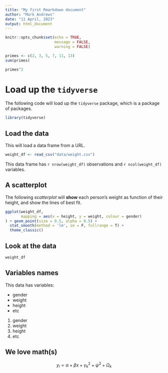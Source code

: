 ```yaml
---
title: "My first Rmarkdown document"
author: "Mark Andrews"
date: "11 April, 2023"
output: html_document
---
```


```r
knitr::opts_chunk$set(echo = TRUE,
                      message = FALSE,
                      warning = FALSE)
```

```r
primes <- c(2, 3, 5, 7, 11, 13)
sum(primes)
```

```r
primes^2 
```

# Load up the `tidyverse`

The following code will load up the `tidyverse` package, which is a package of packages.

```r
library(tidyverse)
```

## Load the data

This will load a data frame from a URL.
```r
weight_df <- read_csv("data/weight.csv")
```

This data frame has `r nrow(weight_df)` observations and `r ncol(weight_df)` variables.

## A scatterplot

The following *scatterplot* will **show** each person's weight as function of their height, and show the lines of best fit. 

```r
ggplot(weight_df,
       mapping = aes(x = height, y = weight, colour = gender)
) + geom_point(size = 0.5, alpha = 0.5) + 
  stat_smooth(method = 'lm', se = F, fullrange = T) +
  theme_classic()
```

## Look at the data 

```r
weight_df
```

## Variables names

This data has variables:

* gender
* weight
* height
* etc

1. gender
1. weight
1. height
1. etc

## We love math(s)

$$
y_i = \alpha + \beta x + \gamma_k^2 + \psi^2 + \Omega_k
$$